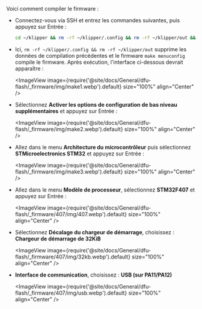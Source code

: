 Voici comment compiler le firmware :
* Connectez-vous via SSH et entrez les commandes suivantes, puis appuyez sur Entrée :

    ```bash
    cd ~/klipper && rm -rf ~/klipper/.config && rm -rf ~/klipper/out && make menuconfig
    ```

* Ici, `rm -rf ~/klipper/.config && rm -rf ~/klipper/out` supprime les données de compilation précédentes et le firmware `make menuconfig` compile le firmware. Après exécution, l'interface ci-dessous devrait apparaître :

    <ImageView image={require('@site/docs/General/dfu-flash/_firmware/img/make1.webp').default} size="100%" align="Center" />

* Sélectionnez **Activer les options de configuration de bas niveau supplémentaires** et appuyez sur Entrée :

    <ImageView image={require('@site/docs/General/dfu-flash/_firmware/img/make2.webp').default} size="100%" align="Center" />

* Allez dans le menu **Architecture du microcontrôleur** puis sélectionnez **STMicroelectronics STM32** et appuyez sur Entrée :

    <ImageView image={require('@site/docs/General/dfu-flash/_firmware/img/make3.webp').default} size="100%" align="Center" />

* Allez dans le menu **Modèle de processeur**, sélectionnez **STM32F407** et appuyez sur Entrée :

    <ImageView image={require('@site/docs/General/dfu-flash/_firmware/407/img/407.webp').default} size="100%" align="Center" />

* Sélectionnez **Décalage du chargeur de démarrage**, choisissez : **Chargeur de démarrage de 32KiB**

    <ImageView image={require('@site/docs/General/dfu-flash/_firmware/407/img/32kb.webp').default} size="100%" align="Center" />

* **Interface de communication**, choisissez : **USB (sur PA11/PA12)**

    <ImageView image={require('@site/docs/General/dfu-flash/_firmware/407/img/usb.webp').default} size="100%" align="Center" />